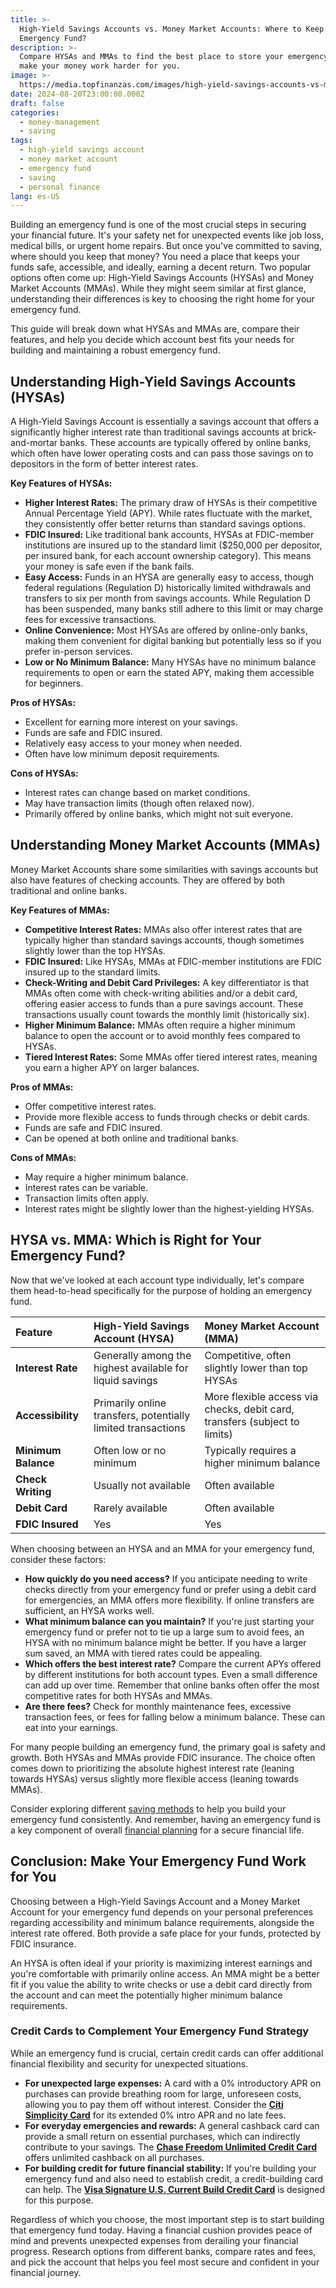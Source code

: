 ```yaml
---
title: >-
  High-Yield Savings Accounts vs. Money Market Accounts: Where to Keep Your
  Emergency Fund?
description: >-
  Compare HYSAs and MMAs to find the best place to store your emergency fund and
  make your money work harder for you.
image: >-
  https://media.topfinanzas.com/images/high-yield-savings-accounts-vs-money-market-accounts-where-to-keep-your-emergency-fund.webp
date: 2024-08-20T23:00:00.000Z
draft: false
categories:
  - money-management
  - saving
tags:
  - high-yield savings account
  - money market account
  - emergency fund
  - saving
  - personal finance
lang: es-US
---
```


Building an emergency fund is one of the most crucial steps in securing your financial future. It's your safety net for unexpected events like job loss, medical bills, or urgent home repairs. But once you've committed to saving, where should you keep that money? You need a place that keeps your funds safe, accessible, and ideally, earning a decent return. Two popular options often come up: High-Yield Savings Accounts (HYSAs) and Money Market Accounts (MMAs). While they might seem similar at first glance, understanding their differences is key to choosing the right home for your emergency fund.

This guide will break down what HYSAs and MMAs are, compare their features, and help you decide which account best fits your needs for building and maintaining a robust emergency fund.

## Understanding High-Yield Savings Accounts (HYSAs)

A High-Yield Savings Account is essentially a savings account that offers a significantly higher interest rate than traditional savings accounts at brick-and-mortar banks. These accounts are typically offered by online banks, which often have lower operating costs and can pass those savings on to depositors in the form of better interest rates.

**Key Features of HYSAs:**

- **Higher Interest Rates:** The primary draw of HYSAs is their competitive Annual Percentage Yield (APY). While rates fluctuate with the market, they consistently offer better returns than standard savings options.
- **FDIC Insured:** Like traditional bank accounts, HYSAs at FDIC-member institutions are insured up to the standard limit ($250,000 per depositor, per insured bank, for each account ownership category). This means your money is safe even if the bank fails.
- **Easy Access:** Funds in an HYSA are generally easy to access, though federal regulations (Regulation D) historically limited withdrawals and transfers to six per month from savings accounts. While Regulation D has been suspended, many banks still adhere to this limit or may charge fees for excessive transactions.
- **Online Convenience:** Most HYSAs are offered by online-only banks, making them convenient for digital banking but potentially less so if you prefer in-person services.
- **Low or No Minimum Balance:** Many HYSAs have no minimum balance requirements to open or earn the stated APY, making them accessible for beginners.

**Pros of HYSAs:**

- Excellent for earning more interest on your savings.
- Funds are safe and FDIC insured.
- Relatively easy access to your money when needed.
- Often have low minimum deposit requirements.

**Cons of HYSAs:**

- Interest rates can change based on market conditions.
- May have transaction limits (though often relaxed now).
- Primarily offered by online banks, which might not suit everyone.

## Understanding Money Market Accounts (MMAs)

Money Market Accounts share some similarities with savings accounts but also have features of checking accounts. They are offered by both traditional and online banks.

**Key Features of MMAs:**

- **Competitive Interest Rates:** MMAs also offer interest rates that are typically higher than standard savings accounts, though sometimes slightly lower than the top HYSAs.
- **FDIC Insured:** Like HYSAs, MMAs at FDIC-member institutions are FDIC insured up to the standard limits.
- **Check-Writing and Debit Card Privileges:** A key differentiator is that MMAs often come with check-writing abilities and/or a debit card, offering easier access to funds than a pure savings account. These transactions usually count towards the monthly limit (historically six).
- **Higher Minimum Balance:** MMAs often require a higher minimum balance to open the account or to avoid monthly fees compared to HYSAs.
- **Tiered Interest Rates:** Some MMAs offer tiered interest rates, meaning you earn a higher APY on larger balances.

**Pros of MMAs:**

- Offer competitive interest rates.
- Provide more flexible access to funds through checks or debit cards.
- Funds are safe and FDIC insured.
- Can be opened at both online and traditional banks.

**Cons of MMAs:**

- May require a higher minimum balance.
- Interest rates can be variable.
- Transaction limits often apply.
- Interest rates might be slightly lower than the highest-yielding HYSAs.

## HYSA vs. MMA: Which is Right for Your Emergency Fund?

Now that we've looked at each account type individually, let's compare them head-to-head specifically for the purpose of holding an emergency fund.

| Feature             | High-Yield Savings Account (HYSA)                            | Money Market Account (MMA)                                                 |
| :------------------ | :----------------------------------------------------------- | :------------------------------------------------------------------------- |
| **Interest Rate**   | Generally among the highest available for liquid savings     | Competitive, often slightly lower than top HYSAs                           |
| **Accessibility**   | Primarily online transfers, potentially limited transactions | More flexible access via checks, debit card, transfers (subject to limits) |
| **Minimum Balance** | Often low or no minimum                                      | Typically requires a higher minimum balance                                |
| **Check Writing**   | Usually not available                                        | Often available                                                            |
| **Debit Card**      | Rarely available                                             | Often available                                                            |
| **FDIC Insured**    | Yes                                                          | Yes                                                                        |

When choosing between an HYSA and an MMA for your emergency fund, consider these factors:

- **How quickly do you need access?** If you anticipate needing to write checks directly from your emergency fund or prefer using a debit card for emergencies, an MMA offers more flexibility. If online transfers are sufficient, an HYSA works well.
- **What minimum balance can you maintain?** If you're just starting your emergency fund or prefer not to tie up a large sum to avoid fees, an HYSA with no minimum balance might be better. If you have a larger sum saved, an MMA with tiered rates could be appealing.
- **Which offers the best interest rate?** Compare the current APYs offered by different institutions for both account types. Even a small difference can add up over time. Remember that online banks often offer the most competitive rates for both HYSAs and MMAs.
- **Are there fees?** Check for monthly maintenance fees, excessive transaction fees, or fees for falling below a minimum balance. These can eat into your earnings.

For many people building an emergency fund, the primary goal is safety and growth. Both HYSAs and MMAs provide FDIC insurance. The choice often comes down to prioritizing the absolute highest interest rate (leaning towards HYSAs) versus slightly more flexible access (leaning towards MMAs).

Consider exploring different [saving methods](/finanzas-personales/maneras-sencillas-de-empezar-a-ahorrar-dinero-hoy-incluso-con-un-presupuesto-ajustado) to help you build your emergency fund consistently. And remember, having an emergency fund is a key component of overall [financial planning](/finanzas-personales/que-son-las-finanzas-personales-y-por-que-importan) for a secure financial life.

## Conclusion: Make Your Emergency Fund Work for You

Choosing between a High-Yield Savings Account and a Money Market Account for your emergency fund depends on your personal preferences regarding accessibility and minimum balance requirements, alongside the interest rate offered. Both provide a safe place for your funds, protected by FDIC insurance.

An HYSA is often ideal if your priority is maximizing interest earnings and you're comfortable with primarily online access. An MMA might be a better fit if you value the ability to write checks or use a debit card directly from the account and can meet the potentially higher minimum balance requirements.

<AdZone id="us_site_4" />

### Credit Cards to Complement Your Emergency Fund Strategy

While an emergency fund is crucial, certain credit cards can offer additional financial flexibility and security for unexpected situations.

- **For unexpected large expenses:** A card with a 0% introductory APR on purchases can provide breathing room for large, unforeseen costs, allowing you to pay them off without interest. Consider the [**Citi Simplicity Card**](/soluciones-financieras/discover-the-benefits-of-the-citi-simplicity-card) for its extended 0% intro APR and no late fees.
- **For everyday emergencies and rewards:** A general cashback card can provide a small return on essential purchases, which can indirectly contribute to your savings. The [**Chase Freedom Unlimited Credit Card**](/soluciones-financieras/chase-freedom-unlimited-credit-card-benefits-unlimited-cashback-more) offers unlimited cashback on all purchases.
- **For building credit for future financial stability:** If you're building your emergency fund and also need to establish credit, a credit-building card can help. The [**Visa Signature U.S. Current Build Credit Card**](/soluciones-financieras/visa-signature-us-current-build-credit-card-benefits) is designed for this purpose.

Regardless of which you choose, the most important step is to start building that emergency fund today. Having a financial cushion provides peace of mind and prevents unexpected expenses from derailing your financial progress. Research options from different banks, compare rates and fees, and pick the account that helps you feel most secure and confident in your financial journey.
